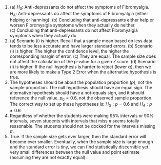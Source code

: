 1. \(a) $H_0$: Anti-depressants do not affect the symptoms of Fibromyalgia. $H_A$: Anti-depressants do affect the symptoms of Fibromyalgia (either helping or harming). (b) Concluding that anti-depressants either help or worsen Fibromyalgia symptoms when they actually do neither. (c) Concluding that anti-depressants do not affect Fibromyalgia symptoms when they actually do.
\addtocounter{enumi}{1}

1. \(a) Scenario (i) is higher. Recall that a sample mean based on less data tends to be less accurate and have larger standard errors. (b) Scenario (i) is higher. The higher the confidence level, the higher the corresponding margin of error. (c) They are equal. The sample size does not affect the calculation of the p-value for a given Z score. (d) Scenario (i) is higher. If the null hypothesis is harder to reject (lower $\alpha$), then we are more likely to make a Type 2 Error when the alternative hypothesis is true.
\addtocounter{enumi}{1}

1. The hypotheses should be about the population proportion ($p$), not the sample proportion. The null hypothesis should have an equal sign. The alternative hypothesis should have a not-equals sign, and it should reference the null value, $p_0 = 0.6$, not the observed sample proportion. The correct way to set up these hypotheses is: $H_0: p = 0.6$ and $H_A: p \neq 0.6$.
\addtocounter{enumi}{1}

1. Regardless of whether the students were making 95% intervals or 90% intervals, seven students with intervals that miss $\pi$ seems totally reasonable.  The students should not be docked for the intervals missing $\pi$.
\addtocounter{enumi}{1}

1. True. If the sample size gets ever larger, then the standard error will become ever smaller. Eventually, when the sample size is large enough and the standard error is tiny, we can find statistically discernible yet very small differences between the null value and point estimate (assuming they are not exactly equal).
\addtocounter{enumi}{1}
